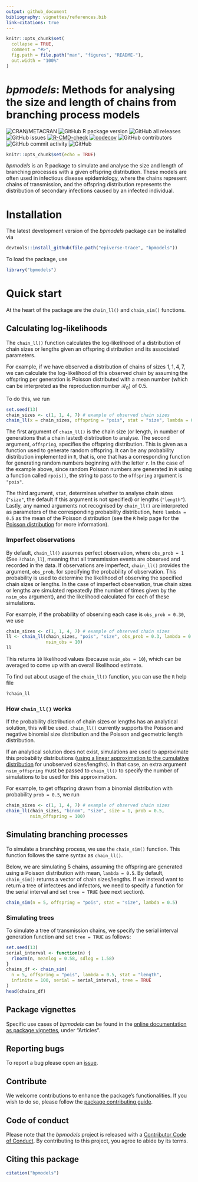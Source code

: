 ```yaml
---
output: github_document
bibliography: vignettes/references.bib
link-citations: true
---
```


```r
knitr::opts_chunk$set(
  collapse = TRUE,
  comment = "#>",
  fig.path = file.path("man", "figures", "README-"),
  out.width = "100%"
)
```

# _bpmodels_: Methods for analysing the size and length of chains from branching process models

<!-- badges: start -->
![CRAN/METACRAN](https://img.shields.io/cran/v/bpmodels)
![GitHub R package version](https://img.shields.io/github/r-package/v/epiverse-trace/bpmodels)
![GitHub all releases](https://img.shields.io/github/downloads/epiverse-trace/bpmodels/total?style=flat)
![GitHub issues](https://img.shields.io/github/issues/epiverse-trace/bpmodels)
[![R-CMD-check](https://github.com/epiverse-trace/bpmodels/actions/workflows/R-CMD-check.yaml/badge.svg)](https://github.com/epiverse-trace/bpmodels/actions/workflows/R-CMD-check.yaml)
[![codecov](https://codecov.io/github/epiverse-trace/bpmodels/branch/main/graphs/badge.svg)](https://codecov.io/github/epiverse-trace/bpmodels) 
![GitHub contributors](https://img.shields.io/github/contributors/epiverse-trace/bpmodels)
![GitHub commit activity](https://img.shields.io/github/commit-activity/m/epiverse-trace/bpmodels)
![GitHub](https://img.shields.io/github/license/epiverse-trace/bpmodels)
<!-- badges: end -->

```r
knitr::opts_chunk$set(echo = TRUE)
```

_bpmodels_ is an R package to simulate and analyse the size and length of 
branching processes with a given offspring distribution. These models are often 
used in infectious disease epidemiology, where the chains represent chains of
transmission, and the offspring distribution represents the distribution of 
secondary infections caused by an infected individual.

# Installation

The latest development version of the _bpmodels_ package can be installed via

```r
devtools::install_github(file.path("epiverse-trace", "bpmodels"))
```

To load the package, use

```r
library("bpmodels")
```

# Quick start

At the heart of the package are the `chain_ll()` and `chain_sim()` functions. 

## Calculating log-likelihoods

The `chain_ll()` function calculates the log-likelihood of a distribution of 
chain sizes or lengths given an offspring distribution and its associated 
parameters. 

For example, if we have observed a distribution of chains of sizes 
$1, 1, 4, 7$, we can 
calculate the log-likelihood of this observed chain by assuming the offspring 
per generation is Poisson distributed with a mean number (which can 
be interpreted as the reproduction number $\mathcal{R_0}$) of $0.5$. 

To do this, we run 

```r
set.seed(13)
chain_sizes <- c(1, 1, 4, 7) # example of observed chain sizes
chain_ll(x = chain_sizes, offspring = "pois", stat = "size", lambda = 0.5)
```

The first argument of `chain_ll()` is the chain size (or length, in number of 
generations that a chain lasted) distribution to 
analyse. The second argument, `offspring`, specifies the offspring 
distribution. This is given as a function used to generate random offspring. 
It can be any probability distribution implemented in `R`, that is, one that 
has a corresponding function for generating random numbers beginning with the 
letter `r`. In the case of the example above, since random Poisson numbers are 
generated in `R` using a function called `rpois()`, the string to pass to the 
`offspring` argument is `"pois"`.

The third argument, `stat`, determines whether to analyse chain sizes 
(`"size"`, the default if this argument is not specified) or lengths 
(`"length"`). Lastly, any named arguments not recognised by `chain_ll()` 
are interpreted as parameters of the corresponding probability distribution, 
here `lambda = 0.5` as the mean of the Poisson distribution (see the `R` help 
page for the [Poisson distribution](https://stat.ethz.ch/R-manual/R-devel/library/stats/html/Poisson.html) for more information). 

### Imperfect observations

By default, `chain_ll()` assumes perfect observation, where `obs_prob = 1` 
(See `?chain_ll`), meaning that all transmission events are observed and 
recorded in the data. If observations are imperfect, `chain_ll()` provides 
the argument, `obs_prob`, for specifying the probability of observation. 
This probability is used to determine the likelihood of observing the specified
chain sizes or lengths. In the case of imperfect observation, true chain sizes 
or lengths are simulated repeatedly (the number of times given by the 
`nsim_obs` argument), and the likelihood calculated for each of 
these simulations. 

For example, if the probability of observing each case is `obs_prob = 0.30`, 
we use

```r
chain_sizes <- c(1, 1, 4, 7) # example of observed chain sizes
ll <- chain_ll(chain_sizes, "pois", "size", obs_prob = 0.3, lambda = 0.5,
               nsim_obs = 10)
ll
```

This returns `10` likelihood values (because `nsim_obs = 10`), which can be 
averaged to come up with an overall likelihood estimate.

To find out about usage of the `chain_ll()` function, you can use the `R` help 
file

```r
?chain_ll
```

### How `chain_ll()` works

If the probability distribution of chain sizes or lengths has an analytical 
solution, this will be used. `chain_ll()` currently supports the Poisson and 
negative binomial size distribution and the Poisson and geometric length 
distribution. 

If an analytical solution does not exist, simulations are used to approximate 
this probability distributions ([using a linear approximation to the cumulative 
distribution](https://en.wikipedia.org/wiki/Empirical_distribution_function) 
for unobserved sizes/lengths). In that case, an extra argument `nsim_offspring` 
must be passed to `chain_ll()` to specify the number of simulations to be 
used for this approximation. 

For example, to get offspring drawn from a binomial distribution with 
probability `prob = 0.5`, we run

```r
chain_sizes <- c(1, 1, 4, 7) # example of observed chain sizes
chain_ll(chain_sizes, "binom", "size", size = 1, prob = 0.5,
         nsim_offspring = 100)
```

## Simulating branching processes

To simulate a branching process, we use the `chain_sim()` function. This 
function follows the same syntax as `chain_ll()`.

Below, we are simulating $5$ chains, assuming the offspring are generated using
a Poisson distribution with mean, `lambda = 0.5`. By default, `chain_sim()` 
returns a vector of chain sizes/lengths. If we instead want to return 
a tree of infectees and infectors, we need to specify a function for 
the serial interval and set `tree = TRUE` (see next section).

```r
chain_sim(n = 5, offspring = "pois", stat = "size", lambda = 0.5)
```

### Simulating trees

To simulate a tree of transmission chains, we specify the serial interval 
generation function and set `tree = TRUE` as follows:

```r
set.seed(13)
serial_interval <- function(n) {
  rlnorm(n, meanlog = 0.58, sdlog = 1.58)
}
chains_df <- chain_sim(
  n = 5, offspring = "pois", lambda = 0.5, stat = "length",
  infinite = 100, serial = serial_interval, tree = TRUE
)
head(chains_df)
```

## Package vignettes

Specific use cases of _bpmodels_ can be found in 
the [online documentation as package vignettes](https://epiverse-trace.github.io/bpmodels/), under "Articles".

## Reporting bugs 

To report a bug please open an [issue](https://github.com/epiverse-trace/bpmodels/issues/new/choose).

## Contribute

We welcome contributions to enhance the package's functionalities. If you 
wish to do so, please follow the [package contributing guide](https://github.com/epiverse-trace/bpmodels/blob/main/.github/CONTRIBUTING.md).

## Code of conduct

Please note that the _bpmodels_ project is released with a [Contributor Code of Conduct](https://github.com/epiverse-trace/.github/blob/main/CODE_OF_CONDUCT.md). 
By contributing to this project, you agree to abide by its terms.

## Citing this package

```r
citation("bpmodels")
```
